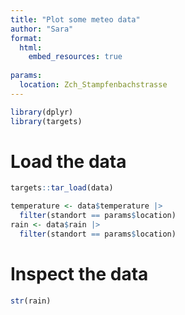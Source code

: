 ```yaml
---
title: "Plot some meteo data"
author: "Sara"
format: 
  html:
    embed_resources: true
    
params:
  location: Zch_Stampfenbachstrasse
---
```


```r
library(dplyr)
library(targets)
```


# Load the data

```r
targets::tar_load(data)

temperature <- data$temperature |>
  filter(standort == params$location)
rain <- data$rain |>
  filter(standort == params$location)
```

# Inspect the data

```r
str(rain)
```
